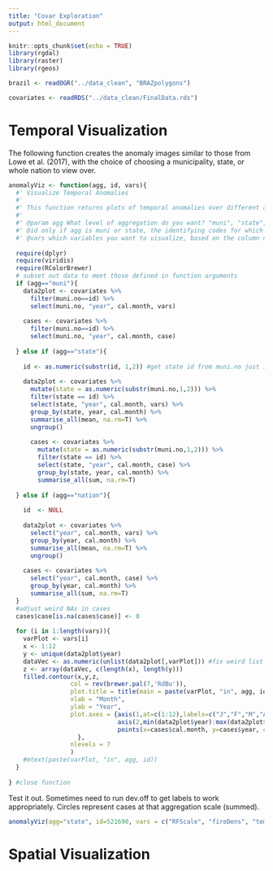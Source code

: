 ```yaml
---
title: "Covar Exploration"
output: html_document
---
```


```r
knitr::opts_chunk$set(echo = TRUE)
library(rgdal)
library(raster)
library(rgeos)
```


```r
brazil <- readOGR("../data_clean", "BRAZpolygons")

covariates <- readRDS("../data_clean/FinalData.rds")
```

# Temporal Visualization

The following function creates the anomaly images similar to those from Lowe et al. (2017), with the choice of choosing a municipality, state, or whole nation to view over.

```r
anomalyViz <- function(agg, id, vars){
  #' Visualize Temporal Anomalies
  #'
  #' This function returns plots of temporal anomalies over different aggregations and variables
  #'
  #' @param agg What level of aggregation do you want? "muni", "state", "nation"
  #' @id only if agg is muni or state, the identifying codes for which one you want to visualize
  #' @vars which variables you want to visualize, based on the column names of the covariate dataframe
  
  require(dplyr)
  require(viridis)
  require(RColorBrewer)
  # subset out data to meet those defined in function arguments
  if (agg=="muni"){
    data2plot <- covariates %>%
      filter(muni.no==id) %>%
      select(muni.no, "year", cal.month, vars)
    
    cases <- covariates %>%
      filter(muni.no==id) %>%
      select(muni.no, "year", cal.month, case)
    
  } else if (agg=="state"){
    
    id <- as.numeric(substr(id, 1,2)) #get state id from muni.no just in case
    
    data2plot <- covariates %>%
      mutate(state = as.numeric(substr(muni.no,1,2))) %>%
      filter(state == id) %>%
      select(state, "year", cal.month, vars) %>%
      group_by(state, year, cal.month) %>%
      summarise_all(mean, na.rm=T) %>%
      ungroup()
    
      cases <- covariates %>%
        mutate(state = as.numeric(substr(muni.no,1,2))) %>%
        filter(state == id) %>%
        select(state, "year", cal.month, case) %>%
        group_by(state, year, cal.month) %>%
        summarise_all(sum, na.rm=T)
               
  } else if (agg=="nation"){
    
    id  <- NULL
    
    data2plot <- covariates %>%
      select("year", cal.month, vars) %>%
      group_by(year, cal.month) %>%
      summarise_all(mean, na.rm=T) %>%
      ungroup()
    
    cases <- covariates %>%
      select("year", cal.month, case) %>%
      group_by(year, cal.month) %>%
      summarise_all(sum, na.rm=T)
  }
  #adjust weird NAs in cases
  cases$case[is.na(cases$case)] <- 0
  
  for (i in 1:length(vars)){
    varPlot <- vars[i]
    x <- 1:12
    y <- unique(data2plot$year)
    dataVec <- as.numeric(unlist(data2plot[,varPlot])) #fix weird list thing
    z <- array(dataVec, c(length(x), length(y)))
    filled.contour(x,y,z, 
                 col = rev(brewer.pal(7,'RdBu')),
                 plot.title = title(main = paste(varPlot, "in", agg, id)),
                 xlab = "Month", 
                 ylab = "Year",
                 plot.axes = {axis(1,at=c(1:12),labels=c("J","F","M","A","M","J","J","A","S","O","N","D"));
                              axis(2,min(data2plot$year):max(data2plot$year));
                              points(x=cases$cal.month, y=cases$year, cex=cases$case/5)
                   },
                 nlevels = 7
                 )
    #mtext(paste(varPlot, "in", agg, id))
  }
  
} #close function
```

Test it out. Sometimes need to run dev.off to get labels to work appropriately. Circles represent cases at that aggregation scale (summed).
```r
anomalyViz(agg="state", id=521690, vars = c("RFScale", "fireDens", "tempScale"))
```

# Spatial Visualization


